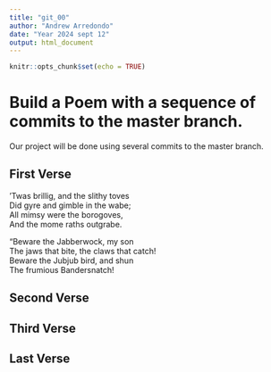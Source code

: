 ```yaml
---
title: "git_00"
author: "Andrew Arredondo"
date: "Year 2024 sept 12"
output: html_document
---
```


```r
knitr::opts_chunk$set(echo = TRUE)
```
# Build a Poem with a sequence of commits to the master branch.
Our project will be done using several commits to the master branch.
<!-- Do not modify or change any text in "!--" bracketed areas such as this --- these are instructions to
you, if you change any of this the git program will notice it and compromise your git merging strategy !-->

## First Verse 
<!--Put the first five lines of a poem by Lewis Carrol in this section!-->
’Twas brillig, and the slithy toves   
   Did gyre and gimble in the wabe;   
All mimsy were the borogoves,  
   And the mome raths outgrabe.  

“Beware the Jabberwock, my son  
   The jaws that bite, the claws that catch!  
Beware the Jubjub bird, and shun  
   The frumious Bandersnatch!  



## Second Verse
<!--Put the first five lines of a poem by Robert Frost here!-->

## Third Verse
<!--Put the first two verses of The Walrus and the Carpenter here!-->

## Last Verse
<!--Put a short poem of your choice 8-20 lines,here!-->
